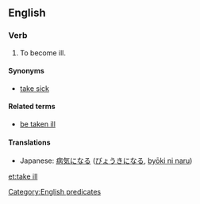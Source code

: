 ==English==

===Verb===
{{head|en|verb|head=to [[take]] [[ill]]}}

# {{intransitive|idiomatic}} To become ill.

====Synonyms====
* [[take sick]]

====Related terms====
* [[be taken ill]]

====Translations====
{{trans-top|become ill}}
* Japanese: [[病気になる]] ([[びょうきになる]], [[byōki ni naru]])
{{trans-mid}}
{{trans-bottom}}

[[Category:English predicates]]

[[et:take ill]]
